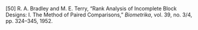 \[50\]	R. A. Bradley and M. E. Terry, “Rank Analysis of Incomplete Block Designs: I. The Method of Paired Comparisons,” *Biometrika*, vol. 39, no. 3/4, pp. 324–345, 1952\.